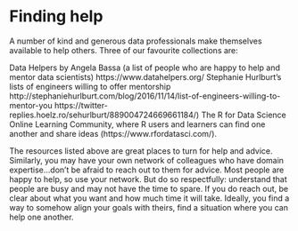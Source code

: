 # Finding help
A number of kind and generous data professionals make themselves available to help others. Three of our favourite collections are:

Data Helpers by Angela Bassa (a list of people who are happy to help and mentor data scientists)
https://www.datahelpers.org/ 
Stephanie Hurlburt’s lists of engineers willing to offer mentorship
http://stephaniehurlburt.com/blog/2016/11/14/list-of-engineers-willing-to-mentor-you
https://twitter-replies.hoelz.ro/sehurlburt/889004724669661184/)
The R for Data Science Online Learning Community, where R users and learners can find one another and share ideas (https://www.rfordatasci.com/). 

The resources listed above are great places to turn for help and advice. Similarly, you may have your own network of colleagues who have domain expertise...don’t be afraid to reach out to them for advice. Most people are happy to help, so use your network. But do so respectfully: understand that people are busy and may not have the time to spare. If you do reach out, be clear about what you want and how much time it will take. Ideally, you find a way to somehow align your goals with theirs, find a situation where you can help one another. 


